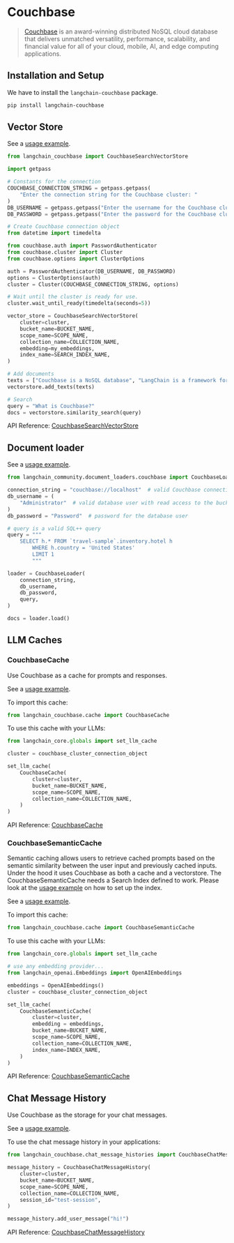 # Couchbase

>[Couchbase](http://couchbase.com/) is an award-winning distributed NoSQL cloud database
> that delivers unmatched versatility, performance, scalability, and financial value
> for all of your cloud, mobile, AI, and edge computing applications.

## Installation and Setup

We have to install the `langchain-couchbase` package.

```bash
pip install langchain-couchbase
```

## Vector Store

See a [usage example](/oss/integrations/vectorstores/couchbase).

```python
from langchain_couchbase import CouchbaseSearchVectorStore

import getpass

# Constants for the connection
COUCHBASE_CONNECTION_STRING = getpass.getpass(
    "Enter the connection string for the Couchbase cluster: "
)
DB_USERNAME = getpass.getpass("Enter the username for the Couchbase cluster: ")
DB_PASSWORD = getpass.getpass("Enter the password for the Couchbase cluster: ")

# Create Couchbase connection object
from datetime import timedelta

from couchbase.auth import PasswordAuthenticator
from couchbase.cluster import Cluster
from couchbase.options import ClusterOptions

auth = PasswordAuthenticator(DB_USERNAME, DB_PASSWORD)
options = ClusterOptions(auth)
cluster = Cluster(COUCHBASE_CONNECTION_STRING, options)

# Wait until the cluster is ready for use.
cluster.wait_until_ready(timedelta(seconds=5))

vector_store = CouchbaseSearchVectorStore(
    cluster=cluster,
    bucket_name=BUCKET_NAME,
    scope_name=SCOPE_NAME,
    collection_name=COLLECTION_NAME,
    embedding=my_embeddings,
    index_name=SEARCH_INDEX_NAME,
)

# Add documents
texts = ["Couchbase is a NoSQL database", "LangChain is a framework for LLM applications"]
vectorstore.add_texts(texts)

# Search
query = "What is Couchbase?"
docs = vectorstore.similarity_search(query)
```

API Reference: [CouchbaseSearchVectorStore](https://couchbase-ecosystem.github.io/langchain-couchbase/langchain_couchbase.html#module-langchain_couchbase.vectorstores.search_vector_store)

## Document loader

See a [usage example](/oss/integrations/document_loaders/couchbase).

```python
from langchain_community.document_loaders.couchbase import CouchbaseLoader

connection_string = "couchbase://localhost"  # valid Couchbase connection string
db_username = (
    "Administrator"  # valid database user with read access to the bucket being queried
)
db_password = "Password"  # password for the database user

# query is a valid SQL++ query
query = """
    SELECT h.* FROM `travel-sample`.inventory.hotel h
        WHERE h.country = 'United States'
        LIMIT 1
        """

loader = CouchbaseLoader(
    connection_string,
    db_username,
    db_password,
    query,
)

docs = loader.load()

```

## LLM Caches

### CouchbaseCache
Use Couchbase as a cache for prompts and responses.

See a [usage example](/oss/integrations/llm_caching/#couchbase-caches).

To import this cache:
```python
from langchain_couchbase.cache import CouchbaseCache
```

To use this cache with your LLMs:
```python
from langchain_core.globals import set_llm_cache

cluster = couchbase_cluster_connection_object

set_llm_cache(
    CouchbaseCache(
        cluster=cluster,
        bucket_name=BUCKET_NAME,
        scope_name=SCOPE_NAME,
        collection_name=COLLECTION_NAME,
    )
)
```

API Reference: [CouchbaseCache](https://couchbase-ecosystem.github.io/langchain-couchbase/langchain_couchbase.html#langchain_couchbase.cache.CouchbaseCache)

### CouchbaseSemanticCache
Semantic caching allows users to retrieve cached prompts based on the semantic similarity between the user input and previously cached inputs. Under the hood it uses Couchbase as both a cache and a vectorstore.
The CouchbaseSemanticCache needs a Search Index defined to work. Please look at the [usage example](/oss/integrations/vectorstores/couchbase) on how to set up the index.

See a [usage example](/oss/integrations/llm_caching/#couchbase-caches).

To import this cache:
```python
from langchain_couchbase.cache import CouchbaseSemanticCache
```

To use this cache with your LLMs:
```python
from langchain_core.globals import set_llm_cache

# use any embedding provider...
from langchain_openai.Embeddings import OpenAIEmbeddings

embeddings = OpenAIEmbeddings()
cluster = couchbase_cluster_connection_object

set_llm_cache(
    CouchbaseSemanticCache(
        cluster=cluster,
        embedding = embeddings,
        bucket_name=BUCKET_NAME,
        scope_name=SCOPE_NAME,
        collection_name=COLLECTION_NAME,
        index_name=INDEX_NAME,
    )
)
```

API Reference: [CouchbaseSemanticCache](https://couchbase-ecosystem.github.io/langchain-couchbase/langchain_couchbase.html#langchain_couchbase.cache.CouchbaseSemanticCache)

## Chat Message History
Use Couchbase as the storage for your chat messages.

See a [usage example](/oss/integrations/memory/couchbase_chat_message_history).

To use the chat message history in your applications:
```python
from langchain_couchbase.chat_message_histories import CouchbaseChatMessageHistory

message_history = CouchbaseChatMessageHistory(
    cluster=cluster,
    bucket_name=BUCKET_NAME,
    scope_name=SCOPE_NAME,
    collection_name=COLLECTION_NAME,
    session_id="test-session",
)

message_history.add_user_message("hi!")
```

API Reference: [CouchbaseChatMessageHistory](https://couchbase-ecosystem.github.io/langchain-couchbase/langchain_couchbase.html#module-langchain_couchbase.chat_message_histories)
